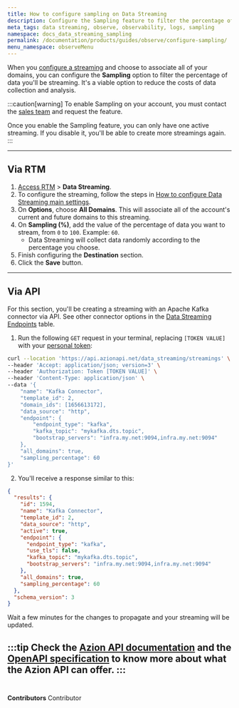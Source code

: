 ```yaml
---
title: How to configure sampling on Data Streaming
description: Configure the Sampling feature to filter the percentage of data you'll be streaming.
meta_tags: data streaming, observe, observability, logs, sampling
namespace: docs_data_streaming_sampling
permalink: /documentation/products/guides/observe/configure-sampling/
menu_namespace: observeMenu
---
```


When you [configure a streaming](/en/documentation/products/guides/use-data-streaming/) and choose to associate all of your domains, you can configure the **Sampling** option to filter the percentage of data you'll be streaming. It's a viable option to reduce the costs of data collection and analysis.

:::caution[warning]
To enable Sampling on your account, you must contact the [sales team](https://www.azion.com/en/contact-sales/) and request the feature.

Once you enable the Sampling feature, you can only have one active streaming. If you disable it, you'll be able to create more streamings again.
:::

---

## Via RTM

1. [Access RTM](/en/documentation/products/guides/how-to-access-rtm/) > **Data Streaming**.
2. To configure the streaming, follow the steps in [How to configure Data Streaming main settings](/en/documentation/products/guides/use-data-streaming/).
3. On **Options**, choose **All Domains**. This will associate all of the account's current and future domains to this streaming.
4. On **Sampling (%)**, add the value of the percentage of data you want to stream, from `0` to `100`. Example: `60`.
    - Data Streaming will collect data randomly according to the percentage you choose.
5. Finish configuring the **Destination** section.
6. Click the **Save** button.

---

## Via API

For this section, you'll be creating a streaming with an Apache Kafka connector via API. See other connector options in the [Data Streaming Endpoints](https://api.azion.com/#b9aac0c7-173a-462b-87f6-a18d6558d3e5) table.

1. Run the following `GET` request in your terminal, replacing `[TOKEN VALUE]` with your [personal token](/en/documentation/products/guides/personal-tokens/):

```bash
curl --location 'https://api.azionapi.net/data_streaming/streamings' \
--header 'Accept: application/json; version=3' \
--header 'Authorization: Token [TOKEN VALUE]' \
--header 'Content-Type: application/json' \
--data '{
    "name": "Kafka Connector",
    "template_id": 2,
    "domain_ids": [1656613172],
    "data_source": "http",
    "endpoint": {
        "endpoint_type": "kafka",
        "kafka_topic": "mykafka.dts.topic",
        "bootstrap_servers": "infra.my.net:9094,infra.my.net:9094"
    },
    "all_domains": true,
    "sampling_percentage": 60
}'
```

2. You'll receive a response similar to this:

```json
{
  "results": {
    "id": 1594,
    "name": "Kafka Connector",
    "template_id": 2,
    "data_source": "http",
    "active": true,
    "endpoint": {
      "endpoint_type": "kafka",
      "use_tls": false,
      "kafka_topic": "mykafka.dts.topic",
      "bootstrap_servers": "infra.my.net:9094,infra.my.net:9094"
    },
    "all_domains": true,
    "sampling_percentage": 60
  },
  "schema_version": 3
}
```

Wait a few minutes for the changes to propagate and your streaming will be updated.

:::tip
Check the [Azion API documentation](https://api.azion.com/) and the [OpenAPI specification](https://github.com/aziontech/azionapi-openapi/) to know more about what the Azion API can offer.
:::
<br /><br />
---


**Contributors** <ContributorList>Contributor</ContributorList>
